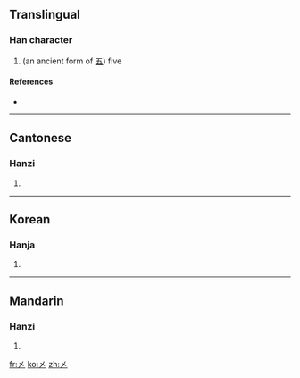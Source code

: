 ==Translingual==

===Han character===
{{Han char|rn=4|rad=丿|as=01|sn=2|four=|canj=大 (K)}}

# (an ancient form of [[五]]) five

====References====
* {{Han ref|kx=0081.180|hdz=10031.040|uh=3405|ud=13317}}

----

==Cantonese==

===Hanzi===
{{yue-hanzi|jyut=|y=ng5}}

# {{defn|Cantonese|sort=丿01}}

----

==Korean==

===Hanja===
{{ko-hanja|hangeul=오|rv=o|mr=o|y=o|eumhun=다섯|ehrv=daseot|ehmr=tasŏt|ehy=tases}}
# {{defn|Korean|sort=丿01}}

----

==Mandarin==

===Hanzi===
{{cmn-hanzi|pin=[[wǔ]] ([[wu3]])|wg=wu<sup>3</sup>}}

# {{defn|Mandarin|sort=丿01}}

[[fr:㐅]]
[[ko:㐅]]
[[zh:㐅]]
